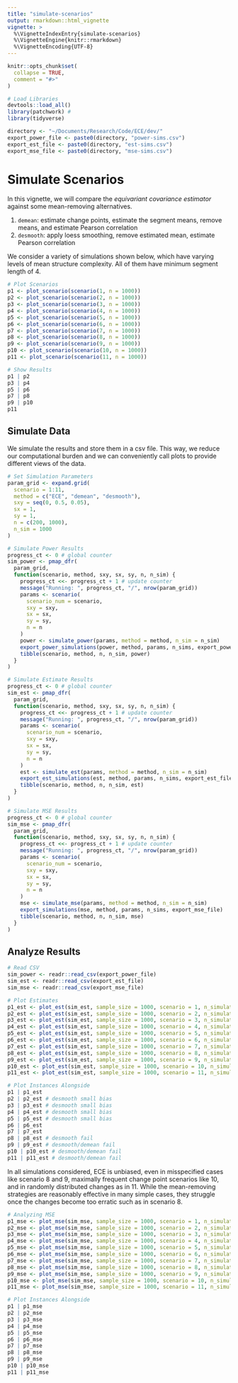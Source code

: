 ```yaml
---
title: "simulate-scenarios"
output: rmarkdown::html_vignette
vignette: >
  %\VignetteIndexEntry{simulate-scenarios}
  %\VignetteEngine{knitr::rmarkdown}
  %\VignetteEncoding{UTF-8}
---
```


```r
knitr::opts_chunk$set(
  collapse = TRUE,
  comment = "#>"
)
```

```r
# Load Libraries
devtools::load_all()
library(patchwork) #
library(tidyverse)

directory <- "~/Documents/Research/Code/ECE/dev/"
export_power_file <- paste0(directory, "power-sims.csv")
export_est_file <- paste0(directory, "est-sims.csv")
export_mse_file <- paste0(directory, "mse-sims.csv")
```

# Simulate Scenarios
In this vignette, we will compare the _equivariant covariance estimator_ against some mean-removing alternatives. 

1. `demean`: estimate change points, estimate the segment means, remove means, and estimate Pearson correlation
2. `desmooth`: apply loess smoothing, remove estimated mean, estimate Pearson correlation

We consider a variety of simulations shown below, which have varying levels of mean structure complexity. All of them have minimum segment length of 4. 

```R
# Plot Scenarios
p1 <- plot_scenario(scenario(1, n = 1000))
p2 <- plot_scenario(scenario(2, n = 1000))
p3 <- plot_scenario(scenario(3, n = 1000))
p4 <- plot_scenario(scenario(4, n = 1000))
p5 <- plot_scenario(scenario(5, n = 1000))
p6 <- plot_scenario(scenario(6, n = 1000))
p7 <- plot_scenario(scenario(7, n = 1000))
p8 <- plot_scenario(scenario(8, n = 1000))
p9 <- plot_scenario(scenario(9, n = 1000))
p10 <- plot_scenario(scenario(10, n = 1000))
p11 <- plot_scenario(scenario(11, n = 1000))

# Show Results
p1 | p2
p3 | p4
p5 | p6
p7 | p8
p9 | p10
p11
```

## Simulate Data

We simulate the results and store them in a csv file. This way, we reduce our computational burden and we can conveniently call plots to provide different views of the data. 

```R
# Set Simulation Parameters
param_grid <- expand.grid(
  scenario = 1:11,
  method = c("ECE", "demean", "desmooth"),
  sxy = seq(0, 0.5, 0.05),
  sx = 1,
  sy = 1,
  n = c(200, 1000),
  n_sim = 1000
)
```

```R
# Simulate Power Results
progress_ct <- 0 # global counter
sim_power <- pmap_dfr(
  param_grid,
  function(scenario, method, sxy, sx, sy, n, n_sim) {
    progress_ct <<- progress_ct + 1 # update counter
    message("Running: ", progress_ct, "/", nrow(param_grid))
    params <- scenario(
      scenario_num = scenario,
      sxy = sxy,
      sx = sx,
      sy = sy,
      n = n
    )
    power <- simulate_power(params, method = method, n_sim = n_sim)
    export_power_simulations(power, method, params, n_sims, export_power_file)
    tibble(scenario, method, n, n_sim, power)
  }
)
```

```R
# Simulate Estimate Results
progress_ct <- 0 # global counter
sim_est <- pmap_dfr(
  param_grid,
  function(scenario, method, sxy, sx, sy, n, n_sim) {
    progress_ct <<- progress_ct + 1 # update counter
    message("Running: ", progress_ct, "/", nrow(param_grid))
    params <- scenario(
      scenario_num = scenario,
      sxy = sxy,
      sx = sx,
      sy = sy,
      n = n
    )
    est <- simulate_est(params, method = method, n_sim = n_sim)
    export_est_simulations(est, method, params, n_sims, export_est_file)
    tibble(scenario, method, n, n_sim, est)
  }
)
```

```R
# Simulate MSE Results
progress_ct <- 0 # global counter
sim_mse <- pmap_dfr(
  param_grid,
  function(scenario, method, sxy, sx, sy, n, n_sim) {
    progress_ct <<- progress_ct + 1 # update counter
    message("Running: ", progress_ct, "/", nrow(param_grid))
    params <- scenario(
      scenario_num = scenario,
      sxy = sxy,
      sx = sx,
      sy = sy,
      n = n
    )
    mse <- simulate_mse(params, method = method, n_sim = n_sim)
    export_simulations(mse, method, params, n_sims, export_mse_file)
    tibble(scenario, method, n, n_sim, mse)
  }
)
```

## Analyze Results

```R
# Read CSV
sim_power <- readr::read_csv(export_power_file)
sim_est <- readr::read_csv(export_est_file)
sim_mse <- readr::read_csv(export_mse_file)
```

```R
# Plot Estimates
p1_est <- plot_est(sim_est, sample_size = 1000, scenario = 1, n_simulations = 1000)
p2_est <- plot_est(sim_est, sample_size = 1000, scenario = 2, n_simulations = 1000)
p3_est <- plot_est(sim_est, sample_size = 1000, scenario = 3, n_simulations = 1000)
p4_est <- plot_est(sim_est, sample_size = 1000, scenario = 4, n_simulations = 1000)
p5_est <- plot_est(sim_est, sample_size = 1000, scenario = 5, n_simulations = 1000)
p6_est <- plot_est(sim_est, sample_size = 1000, scenario = 6, n_simulations = 1000)
p7_est <- plot_est(sim_est, sample_size = 1000, scenario = 7, n_simulations = 1000)
p8_est <- plot_est(sim_est, sample_size = 1000, scenario = 8, n_simulations = 1000) #
p9_est <- plot_est(sim_est, sample_size = 1000, scenario = 9, n_simulations = 1000) #
p10_est <- plot_est(sim_est, sample_size = 1000, scenario = 10, n_simulations = 1000) #
p11_est <- plot_est(sim_est, sample_size = 1000, scenario = 11, n_simulations = 1000) #
```

```R
# Plot Instances Alongside
p1 | p1_est
p2 | p2_est # desmooth small bias
p3 | p3_est # desmooth small bias
p4 | p4_est # desmooth small bias
p5 | p5_est # desmooth small bias
p6 | p6_est
p7 | p7_est
p8 | p8_est # desmooth fail
p9 | p9_est # desmooth/demean fail
p10 | p10_est # desmooth/demean fail
p11 | p11_est # desmooth/demean fail
```

In all simulations considered, ECE is unbiased, even in misspecified cases like scenario 8 and 9, maximally frequent change point scenarios like 10, and in randomly distributed changes as in 11. While the mean-removing strategies are reasonably effective in many simple cases, they struggle once the changes become too erratic such as in scenario 8. 

```R
# Analyzing MSE
p1_mse <- plot_mse(sim_mse, sample_size = 1000, scenario = 1, n_simulations = 1000)
p2_mse <- plot_mse(sim_mse, sample_size = 1000, scenario = 2, n_simulations = 1000)
p3_mse <- plot_mse(sim_mse, sample_size = 1000, scenario = 3, n_simulations = 1000)
p4_mse <- plot_mse(sim_mse, sample_size = 1000, scenario = 4, n_simulations = 1000)
p5_mse <- plot_mse(sim_mse, sample_size = 1000, scenario = 5, n_simulations = 1000)
p6_mse <- plot_mse(sim_mse, sample_size = 1000, scenario = 6, n_simulations = 1000)
p7_mse <- plot_mse(sim_mse, sample_size = 1000, scenario = 7, n_simulations = 1000)
p8_mse <- plot_mse(sim_mse, sample_size = 1000, scenario = 8, n_simulations = 1000)
p9_mse <- plot_mse(sim_mse, sample_size = 1000, scenario = 9, n_simulations = 1000)
p10_mse <- plot_mse(sim_mse, sample_size = 1000, scenario = 10, n_simulations = 1000)
p11_mse <- plot_mse(sim_mse, sample_size = 1000, scenario = 11, n_simulations = 1000)
```

```R
# Plot Instances Alongside
p1 | p1_mse
p2 | p2_mse
p3 | p3_mse
p4 | p4_mse
p5 | p5_mse
p6 | p6_mse
p7 | p7_mse
p8 | p8_mse
p9 | p9_mse
p10 | p10_mse
p11 | p11_mse
```

